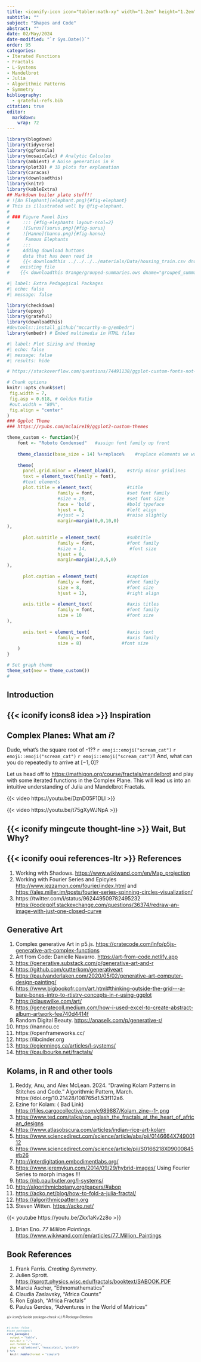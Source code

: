 ```yaml
---
title: <iconify-icon icon="tabler:math-xy" width="1.2em" height="1.2em"></iconify-icon> Complex Numbers
subtitle: ""
subject: "Shapes and Code"
abstract: ""
date: 02/May/2024
date-modified: "`r Sys.Date()`"
order: 95
categories:
- Iterated Functions
- Fractals
- L-Systems
- Mandelbrot
- Julia
- Algorithmic Patterns
- Symmetry
bibliography: 
  - grateful-refs.bib
citation: true
editor: 
  markdown: 
    wrap: 72
---
```



```r
library(blogdown)
library(tidyverse)
library(ggformula)
library(mosaicCalc) # Analytic Calculus
library(ambient) # Noise generation in R
library(plot3D) # 3D plots for explanation
library(caracas)
library(downloadthis)
library(knitr)
library(kableExtra)
## Markdown boiler plate stuff!!
# ![An Elephant](elephant.png){#fig-elephant}
# This is illustrated well by @fig-elephant.
# 
# ### Figure Panel Divs
#     ::: {#fig-elephants layout-ncol=2}
#     ![Surus](surus.png){#fig-surus}
#     ![Hanno](hanno.png){#fig-hanno}
#      Famous Elephants
#     :::
#     Adding download buttons
#     data that has been read in
#     {{< downloadthis ../../../../materials/Data/housing_train.csv dname="house_prices" label="Download the House Prices Dataset" icon="database-fill-down" type="info" >}}
#    existing file
#    {{< downloadthis Orange/grouped-summaries.ows dname="grouped_summaries" label="Download the Orange Workflow" icon="database-fill-down" type="info" >}} 

```


```r
#| label: Extra Pedagogical Packages
#| echo: false
#| message: false

library(checkdown)
library(epoxy)
library(grateful)
library(downloadthis)
#devtools::install_github("mccarthy-m-g/embedr")
library(embedr) # Embed multimedia in HTML files
```

```r
#| label: Plot Sizing and theming
#| echo: false
#| message: false
#| results: hide

# https://stackoverflow.com/questions/74491138/ggplot-custom-fonts-not-working-in-quarto

# Chunk options
knitr::opts_chunk$set(
 fig.width = 7,
 fig.asp = 0.618, # Golden Ratio
 #out.width = "80%",
 fig.align = "center"
)
### Ggplot Theme
### https://rpubs.com/mclaire19/ggplot2-custom-themes

theme_custom <- function(){ 
    font <- "Roboto Condensed"   #assign font family up front
    
    theme_classic(base_size = 14) %+replace%    #replace elements we want to change
    
    theme(
      panel.grid.minor = element_blank(),    #strip minor gridlines
      text = element_text(family = font),
      #text elements
      plot.title = element_text(             #title
                   family = font,            #set font family
                   #size = 20,               #set font size
                   face = 'bold',            #bold typeface
                   hjust = 0,                #left align
                   #vjust = 2                #raise slightly
                   margin=margin(0,0,10,0)
),               
      
      plot.subtitle = element_text(          #subtitle
                   family = font,            #font family
                   #size = 14,                #font size
                   hjust = 0,
                   margin=margin(2,0,5,0)
),               
      
      plot.caption = element_text(           #caption
                   family = font,            #font family
                   size = 8,                 #font size
                   hjust = 1),               #right align
      
      axis.title = element_text(             #axis titles
                   family = font,            #font family
                   size = 10                 #font size
),
      
      axis.text = element_text(              #axis text
                   family = font,            #axis family
                   size = 8)               #font size
    )
}

# Set graph theme
theme_set(new = theme_custom())
#
```


## Introduction


## {{< iconify icons8 idea >}} Inspiration


## Complex Planes: What am $i$?

Dude, what's the square root of -1?? `r emoji::emoji("scream_cat")`
`r emoji::emoji("scream_cat")` `r emoji::emoji("scream_cat")`!! And,
what can you do repeatedly to arrive at $[-1, 0]$?

Let us head off to <https://mathigon.org/course/fractals/mandelbrot> and
play with some iterated functions in the Complex Plane. This will lead
us into an intuitive understanding of Julia and Mandelbrot Fractals.



{{< video https://youtu.be/DznD05F1DLI >}}

{{< video https://youtu.be/t75gXyWJNpA >}}


## {{< iconify mingcute thought-line >}} Wait, But Why?


## {{< iconify ooui references-ltr >}} References


1. Working with Shadows. <https://www.wikiwand.com/en/Map_projection>
1. Working with Fourier Series and Epicyles
<http://www.jezzamon.com/fourier/index.html> and <https://alex.miller.im/posts/fourier-series-spinning-circles-visualization/>
1. https://twitter.com/i/status/962449509782495232
<https://codegolf.stackexchange.com/questions/36374/redraw-an-image-with-just-one-closed-curve>


## Generative Art

1. Complex generative Art in p5.js. <https://cratecode.com/info/p5js-generative-art-complex-functions>
1. Art from Code: Danielle Navarro. <https://art-from-code.netlify.app>
1. <https://generative.substack.com/p/generative-art-and-r>
1. <https://github.com/cutterkom/generativeart>
1. <https://paulvanderlaken.com/2020/05/02/generative-art-computer-design-painting/>
1. <https://www.bigbookofr.com/art.html#thinking-outside-the-grid---a-bare-bones-intro-to-rtistry-concepts-in-r-using-ggplot>
1. <https://clauswilke.com/art/>
1. <https://generatecoll.medium.com/how-i-used-excel-to-create-abstract-album-artwork-fee740d4414f>
1. Random Digital Beauty. <https://anaselk.com/p/generative-r/>
1. https://nannou.cc
1. https://openframeworks.cc/
1. https://libcinder.org
1. <https://cgjennings.ca/articles/l-systems/>
1. <https://paulbourke.net/fractals/>


## Kolams, in R and other tools

1.   Reddy, Anu, and Alex McLean. 2024. “Drawing Kolam Patterns in Stitches and Code.” Algorithmic Pattern, March. https://doi.org/10.21428/108765d1.53f112a6.
1. Ezine for Kolam: ( Bad Link) <https://files.cargocollective.com/c989887/Kolam_zine--1-.png>
1. <https://www.ted.com/talks/ron_eglash_the_fractals_at_the_heart_of_african_designs>
1. <https://www.atlasobscura.com/articles/indian-rice-art-kolam>
1. <https://www.sciencedirect.com/science/article/abs/pii/0146664X74900112>
1. <https://www.sciencedirect.com/science/article/pii/S0166218X09000845#b26>
1. <http://interdigitation.embodimentlabs.org/>
1. <https://www.jeremykun.com/2014/09/29/hybrid-images/>
Using Fourier Series to morph images !!!
1. <https://nb.paulbutler.org/l-systems/>
1. <http://algorithmicbotany.org/papers/#abop>
1. <https://acko.net/blog/how-to-fold-a-julia-fractal/>
1. <https://algorithmicpattern.org>
1. Steven Witten. <https://acko.net/>

{{< youtube https://youtu.be/Zkx1aKv2z8o >}}

1. Brian Eno. *77 Million Paintings*. <https://www.wikiwand.com/en/articles/77_Million_Paintings>

## Book References

1. Frank Farris. *Creating Symmetry*.
1. Julien Sprott. <https://sprott.physics.wisc.edu/fractals/booktext/SABOOK.PDF>
1. Marcia Ascher, "Ethnomathematics"
1. Claudia Zaslavsky, "Africa Counts"
1. Ron Eglash, "Africa Fractals"
1. Paulus Gerdes, "Adventures in the World of Matrices"


::: {#refs style="font-size: 60%;"}
###### {{< iconify lucide package-check >}} R Package Citations

```r
#| echo: false
#scan_packages()
cite_packages(
  output = "table",
  out.dir = ".",
  out.format = "html",
  pkgs = c("ambient", "mosaicCalc", "plot3D")
) %>%
  knitr::kable(format = "simple")

```

:::

